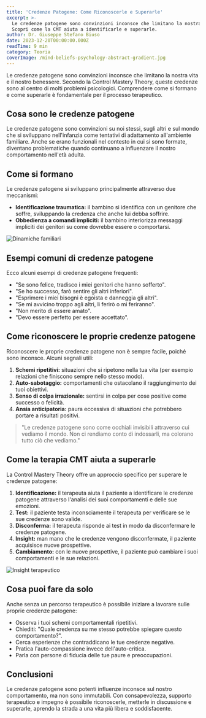 ```yaml
---
title: 'Credenze Patogene: Come Riconoscerle e Superarle'
excerpt: >-
  Le credenze patogene sono convinzioni inconsce che limitano la nostra vita.
  Scopri come la CMT aiuta a identificarle e superarle.
author: Dr. Giuseppe Stefano Biuso
date: 2023-12-20T00:00:00.000Z
readTime: 9 min
category: Teoria
coverImage: /mind-beliefs-psychology-abstract-gradient.jpg
---
```


Le credenze patogene sono convinzioni inconsce che limitano la nostra vita e il nostro benessere. Secondo la Control Mastery Theory, queste credenze sono al centro di molti problemi psicologici. Comprendere come si formano e come superarle è fondamentale per il processo terapeutico.

## Cosa sono le credenze patogene

Le credenze patogene sono convinzioni su noi stessi, sugli altri e sul mondo che si sviluppano nell'infanzia come tentativi di adattamento all'ambiente familiare. Anche se erano funzionali nel contesto in cui si sono formate, diventano problematiche quando continuano a influenzare il nostro comportamento nell'età adulta.

## Come si formano

Le credenze patogene si sviluppano principalmente attraverso due meccanismi:

* **Identificazione traumatica:** il bambino si identifica con un genitore che soffre, sviluppando la credenza che anche lui debba soffrire.
* **Obbedienza a comandi impliciti:** il bambino interiorizza messaggi impliciti dei genitori su come dovrebbe essere o comportarsi.

![Dinamiche familiari](/childhood-memories-family-dynamics.jpg)

## Esempi comuni di credenze patogene

Ecco alcuni esempi di credenze patogene frequenti:

* "Se sono felice, tradisco i miei genitori che hanno sofferto".
* "Se ho successo, farò sentire gli altri inferiori".
* "Esprimere i miei bisogni è egoista e danneggia gli altri".
* "Se mi avvicino troppo agli altri, li ferirò o mi feriranno".
* "Non merito di essere amato".
* "Devo essere perfetto per essere accettato".

## Come riconoscere le proprie credenze patogene

Riconoscere le proprie credenze patogene non è sempre facile, poiché sono inconsce. Alcuni segnali utili:

1. **Schemi ripetitivi:** situazioni che si ripetono nella tua vita (per esempio relazioni che finiscono sempre nello stesso modo).
2. **Auto-sabotaggio:** comportamenti che ostacolano il raggiungimento dei tuoi obiettivi.
3. **Senso di colpa irrazionale:** sentirsi in colpa per cose positive come successo o felicità.
4. **Ansia anticipatoria:** paura eccessiva di situazioni che potrebbero portare a risultati positivi.

> "Le credenze patogene sono come occhiali invisibili attraverso cui vediamo il mondo. Non ci rendiamo conto di indossarli, ma colorano tutto ciò che vediamo."

## Come la terapia CMT aiuta a superarle

La Control Mastery Theory offre un approccio specifico per superare le credenze patogene:

1. **Identificazione:** il terapeuta aiuta il paziente a identificare le credenze patogene attraverso l'analisi dei suoi comportamenti e delle sue emozioni.
2. **Test:** il paziente testa inconsciamente il terapeuta per verificare se le sue credenze sono valide.
3. **Disconferma:** il terapeuta risponde ai test in modo da disconfermare le credenze patogene.
4. **Insight:** man mano che le credenze vengono disconfermate, il paziente acquisisce nuove prospettive.
5. **Cambiamento:** con le nuove prospettive, il paziente può cambiare i suoi comportamenti e le sue relazioni.

![Insight terapeutico](/breakthrough-insight-transformation-light.jpg)

## Cosa puoi fare da solo

Anche senza un percorso terapeutico è possibile iniziare a lavorare sulle proprie credenze patogene:

* Osserva i tuoi schemi comportamentali ripetitivi.
* Chiediti: "Quale credenza su me stesso potrebbe spiegare questo comportamento?".
* Cerca esperienze che contraddicano le tue credenze negative.
* Pratica l'auto-compassione invece dell'auto-critica.
* Parla con persone di fiducia delle tue paure e preoccupazioni.

## Conclusioni

Le credenze patogene sono potenti influenze inconsce sul nostro comportamento, ma non sono immutabili. Con consapevolezza, supporto terapeutico e impegno è possibile riconoscerle, metterle in discussione e superarle, aprendo la strada a una vita più libera e soddisfacente.
